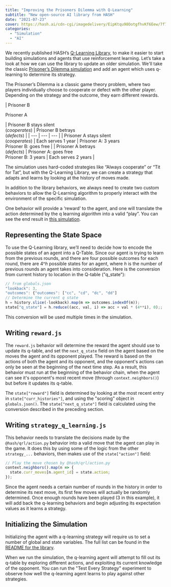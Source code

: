 ```yaml
---
title: "Improving the Prisoners Dilemma with Q-Learning"
subtitle: "New open-source AI library from HASH"
date: "2021-07-23"
cover: https://hash.ai/cdn-cgi/imagedelivery/EipKtqu98OotgfhvKf6Eew/7f77fa85-736f-4a69-c56a-c6cef769e400/public
categories: 
  - "Simulation"
  - "AI"
---
```


We recently published HASH’s [Q-Learning Library](https://simulation.hash.ai/@hash/qrl), to make it easier to start building simulations and agents that use reinforcement learning. Let’s take a look at how we can use the library to update an older simulation. We'll take the classic [Prisoner’s Dilemma simulation](https://simulation.hash.ai/@hash/prisoners-dilemma) and add an agent which uses q-learning to determine its strategy.

The Prisoner’s Dilemma is a classic game theory problem, where two players individually choose to cooperate or defect with the other player. Depending on the strategy and the outcome, they earn different rewards.

| 
Prisoner B

  
Prisoner A

 | Prisoner B stays silent  
(_cooperates_) | Prisoner B betrays  
(_defects_) |
| --- | --- | --- |
| Prisoner A stays silent  
(_cooperates_) | Each serves 1 year | Prisoner A: 3 years  
Prisoner B: goes free |
| Prisoner A betrays  
(_defects_) | Prisoner A: goes free  
Prisoner B: 3 years | Each serves 2 years |

The simulation uses hard-coded strategies like “Always cooperate” or “Tit for Tat”, but with the Q-Learning Library, we can create a strategy that adapts and learns by looking at the history of moves made.

In addition to the library behaviors, we always need to create two custom behaviors to allow the Q-Learning algorithm to properly interact with the environment of the specific simulation.

One behavior will provide a ‘reward’ to the agent, and one will translate the action determined by the q learning algorithm into a valid “play”. You can see the end result in [this simulation](https://simulation.hash.ai/@hash/prisoners-dilemma-with-q-learning).

## Representing the State Space

To use the Q-Learning library, we’ll need to decide how to encode the possible states of an agent into a Q-Table. Since our agent is trying to learn from the previous rounds, and there are four possible outcomes for each round, there are 4^_h_ possible states for an agent, where _h_ is the number of previous rounds an agent takes into consideration. Here is the conversion from current history to location in the Q-table ("q_state"):

```javascript
// from globals.json
"lookback": 3,
"outcomes": {"outcomes": ["cc", "cd", "dc", "dd"]
// Determine the current q state
h = history.slice(-lookback).map(m => outcomes.indexOf(m));
state["q_state"] = h.reduce((acc, val, i) => acc + val * (4**i), 0);;
```

This conversion will be used multiple times in the simulation.

## Writing `reward.js`

The `reward.js` behavior will determine the reward the agent should use to update its q-table, and set the `next_q_state` field on the agent based on the moves the agent and its opponent played. The reward is based on the actions of both the agent and its opponent, and the opponent's actions can only be seen at the beginning of the next time step. As a result, this behavior must run at the beginning of the behavior chain, when the agent can see it's opponent's most recent move (through `context.neighbors()`) but before it updates its q-table.

The `state["reward"]` field is determined by looking at the most recent entry in `state["curr_histories"]`, and using the "scoring" object in `globals.json()`. The `state["next_q_state"]` field is calculated using the conversion described in the preceding section.

## Writing `strategy_q_learning.js`

This behavior needs to translate the decisions made by the `@hash/qrl/action.py` behavior into a valid move that the agent can play in the game. It does this by using some of the logic from the other `strategy_...` behaviors, then makes use of the `state["action"]` field:

```javascript
// Play the move chosen by @hash/qrl/action.py
context.neighbors().map(n => {
  state.curr_moves[n.agent_id] = state.action;
});
```

Since the agent needs a certain number of rounds in the history in order to determine its next move, its first few moves will actually be randomly determined. Once enough rounds have been played (3 in this example), it will add back the q-learning behaviors and begin adjusting its expectation values as it learns a strategy.

## Initializing the Simulation

Initializing the agent with a q-learning strategy will require us to set a number of global and state variables. The full list can be found in the [README for the library](https://simulation.hash.ai/@hash/qrl).

When we run the simulation, the q-learning agent will attempt to fill out its q-table by exploring different actions, and exploiting its current knowledge of the opponent. You can run the "Test Every Strategy" experiment to observe how well the q-learning agent learns to play against other strategies.
